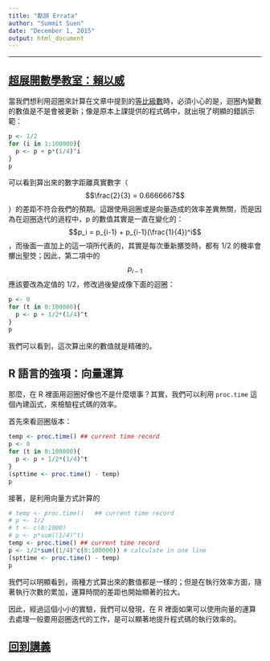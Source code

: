```yaml
---
title: "勘誤 Errata"
author: "Summit Suen"
date: "December 1, 2015"
output: html_document
---
```

---

## [超展開數學教室：賴以威](http://opinion.udn.com/opinion/story/8159/1317267)

當我們想利用迴圈來計算在文章中提到的[等比級數](https://zh.wikipedia.org/wiki/%E7%AD%89%E6%AF%94%E6%95%B0%E5%88%97)時，必須小心的是，迴圈內變數的數值是不是會被更新；像是原本上課提供的程式碼中，就出現了明顯的錯誤示範：

```r
p <- 1/2
for (i in 1:100000){
  p <- p + p*(1/4)^i
}
p
```

可以看到算出來的數字距離真實數字（$$\frac{2}{3} = 0.6666667$$）的差距不符合我們的預期。這跟使用迴圈或是向量造成的效率差異無關，而是因為在迴圈迭代的過程中，p 的數值其實是一直在變化的：$$p_i = p_{i-1} + p_{i-1}(\frac{1}{4})^i$$，而後面一直加上的這一項所代表的，其實是每次重新擲筊時，都有 1/2 的機率會擲出聖筊；因此，第二項中的 $$p_{i-1}$$ 應該要改為定值的 1/2，修改過後變成像下面的迴圈：

```r
p <- 0
for (t in 0:100000){
  p <- p + 1/2*(1/4)^t
}
p
```

我們可以看到，這次算出來的數值就是精確的。

## R 語言的強項：向量運算

那麼，在 R 裡面用迴圈好像也不是什麼壞事？其實，我們可以利用 `proc.time` 這個內建函式，來檢驗程式碼的效率。

首先來看迴圈版本：

```r
temp <- proc.time()	## current time record
p <- 0
for (t in 0:100000){
  p <- p + 1/2*(1/4)^t
}
(spttime <- proc.time() - temp)
p
```

接著，是利用向量方式計算的

```r
# temp <- proc.time()	## current time record
# p <- 1/2
# t <- c(0:1000)
# p <- p*sum((1/4)^t)
temp <- proc.time()	## current time record
p <- 1/2*sum((1/4)^c(0:100000)) # calculate in one line
(spttime <- proc.time() - temp)
p
```

我們可以明顯看到，兩種方式算出來的數值都是一樣的；但是在執行效率方面，隨著執行次數的累加，運算時間的差距也開始顯著的拉大。

因此，經過這個小小的實驗，我們可以發現，在 R 裡面如果可以使用向量的運算去處理一般要用迴圈迭代的工作，是可以顯著地提升程式碼的執行效率的。

## [回到講義](index.html)